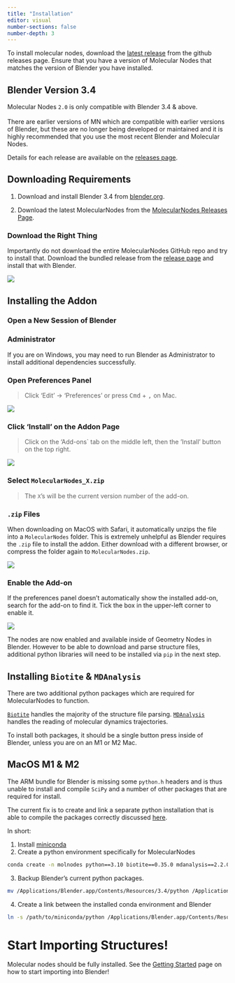 ```yaml
---
title: "Installation"
editor: visual
number-sections: false
number-depth: 3
---
```


To install molecular nodes, download the [latest release](https://github.com/BradyAJohnston/MolecularNodes/releases) from the github releases page.
Ensure that you have a version of Molecular Nodes that matches the version of Blender you have installed.

::: callout-caution
## Blender Version 3.4

Molecular Nodes `2.0` is only compatible with Blender 3.4 & above.\
\
There are earlier versions of MN which are compatible with earlier versions of Blender, but these are no longer being developed or maintained and it is highly recommended that you use the most recent Blender and Molecular Nodes.

Details for each release are available on the [releases page](https://github.com/BradyAJohnston/MolecularNodes/releases).
:::

## Downloading Requirements


1. Download and install Blender 3.4 from [blender.org](https://www.blender.org/download/).

2. Download the latest MolecularNodes from the [MolecularNodes Releases Page](https://github.com/BradyAJohnston/MolecularNodes/releases/).

::: callout-warning
### Download the Right Thing

Importantly do not download the entire MolecularNodes GitHub repo and try to install that. Download the bundled release from the [release page](https://github.com/BradyAJohnston/MolecularNodes/releases) and install that with Blender.

![](https://imgur.com/3thv8YM)

:::

## Installing the Addon

### Open a New Session of Blender

::: callout-warning
### Administrator

If you are on Windows, you may need to run Blender as Administrator to install additional dependencies successfully.
:::

### Open Preferences Panel

> Click 'Edit' -\> 'Preferences' or press <kbd>Cmd</kbd> + <kbd> ,</kbd>  on Mac.

![](https://imgur.com/Mv8tHMC)

### Click 'Install' on the Addon Page

> Click on the 'Add-ons\` tab on the middle left, then the 'Install' button on the top right.

![](https://imgur.com/6ri9FUl)

### Select `MolecularNodes_X.zip`

> The `X`'s will be the current version number of the add-on.

::: callout-warning
### `.zip` Files
When downloading on MacOS with Safari, it automatically unzips the file into  a `MolecularNodes` folder. This is extremely unhelpful as Blender requires the `.zip` file to install the addon. Either download with a different browser, or compress the folder again to `MolecularNodes.zip`.

:::

![](https://imgur.com/uFWZP42)

### Enable the Add-on

If the preferences panel doesn't automatically show the installed add-on, search for the add-on to find it.
Tick the box in the upper-left corner to enable it.

![](https://imgur.com/8vVmzVt)

The nodes are now enabled and available inside of Geometry Nodes in Blender. However to be able to download and parse structure files, additional python libraries will need to be installed via `pip` in the next step.

## Installing `Biotite` & `MDAnalysis`

There are two additional python packages which are required for MolecularNodes to function.

[`Biotite`](https://biotite-python.org) handles the majority of the structure file parsing. [`MDAnalysis`](https://www.mdanalysis.org/) handles the reading of molecular dynamics trajectories.

To install both packages, it should be a single button press inside of Blender, unless you are on an M1 or M2 Mac.

::: {.callout-warning collapse="true"}
## MacOS M1 & M2
The ARM bundle for Blender is missing some `python.h` headers and is thus unable to install and compile `SciPy` and a number of other packages that are required for install.

The current fix is to create and link a separate python installation that is able to compile the packages correctly discussed [here](https://github.com/BradyAJohnston/MolecularNodes/issues/108#issuecomment-1355965223).

In short:

1. Install [miniconda](https://docs.conda.io/en/latest/miniconda.html)
2. Create a python environment specifically for MolecularNodes
```bash
conda create -n molnodes python==3.10 biotite==0.35.0 mdanalysis==2.2.0 -c conda-forge -y
```
3. Backup Blender's current python packages.
```bash
mv /Applications/Blender.app/Contents/Resources/3.4/python /Applications/Blender.app/Contents/Resources/3.4/old_python
```
4. Create a link between the installed conda environment and Blender
```bash
ln -s /path/to/miniconda/python /Applications/Blender.app/Contents/Resources/3.4/python
```


:::



# Start Importing Structures!

Molecular nodes should be fully installed.
See the [Getting Started](getting-started.qmd) page on how to start importing into Blender!
